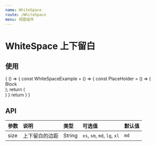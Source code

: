 ```yaml
---
name: WhiteSpace
route: /WhiteSpace
menu: 视图组件
---
```




# WhiteSpace 上下留白

## 使用
<Playground>
  {
    () => {
      const WhiteSpaceExample = () => {
        const PlaceHolder = () => (
          <div className='example-placeholder'>Block</div>
        );
        return (
            <div>
            <WhiteSpace size="xs" />
            <PlaceHolder />
            <WhiteSpace size="sm" />
            <PlaceHolder />
            <WhiteSpace size="md" />
            <PlaceHolder />
            <WhiteSpace size="lg" />
            <PlaceHolder />
            <WhiteSpace size="xl" />
          </div>
        )
      }
      return <WhiteSpaceExample />
    }
  }
</Playground>

## API
| 参数 | 说明 | 类型 | 可选值 | 默认值 |
| :--- | :--- | :--- | :---- | :--- |
| size | 上下留白的边距 | String | `xs`, `sm`, `md`, `lg`, `xl` | `md` |